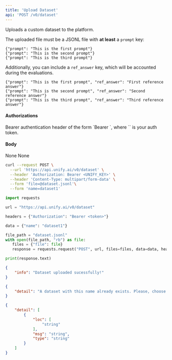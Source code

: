 ```yaml
---
title: 'Upload Dataset'
api: 'POST /v0/dataset'
---
```

Uploads a custom dataset to the platform.

The uploaded file must be a JSONL file with **at least** a `prompt` key:

```
{"prompt": "This is the first prompt"}
{"prompt": "This is the second prompt"}
{"prompt": "This is the third prompt"}
```

Additionally, you can include a `ref_answer` key, which will be accounted
during the evaluations.

```
{"prompt": "This is the first prompt", "ref_answer": "First reference answer"}
{"prompt": "This is the second prompt", "ref_answer": "Second reference answer"}
{"prompt": "This is the third prompt", "ref_answer": "Third reference answer"}
```

#### Authorizations

<ParamField header="Authorization" type="string" required="true">
  Bearer authentication header of the form `Bearer <token>`, where `<token>` is your auth token.
</ParamField>

#### Body

<ParamField body="file" type="binary" required="true">
None
</ParamField>

<ParamField body="name" type="string" required="true">
None
</ParamField>

<RequestExample>

```bash cURL
curl --request POST \
  --url 'https://api.unify.ai/v0/dataset' \
  --header 'Authorization: Bearer <UNIFY_KEY>' \
  --header 'Content-Type: multipart/form-data' \
  --form 'file=@dataset.jsonl'\
  --form 'name=dataset1'
```

```python Python
import requests

url = "https://api.unify.ai/v0/dataset"

headers = {"Authorization": "Bearer <token>"}

data = {"name": "dataset1"}

file_path = "dataset.jsonl"
with open(file_path, "rb") as file:
   files = {"file": file}
   response = requests.request("POST", url, files=files, data=data, headers=headers)

print(response.text)
```

</RequestExample>
<ResponseExample>

```json 200
{
    "info": "Dataset uploaded sucessfully!"
}
```

```json 400
{
    "detail": "A dataset with this name already exists. Please, choose a different one."
}
```

```json 422
{
    "detail": [
        {
            "loc": [
                "string"
            ],
            "msg": "string",
            "type": "string"
        }
    ]
}
```

</ResponseExample>
